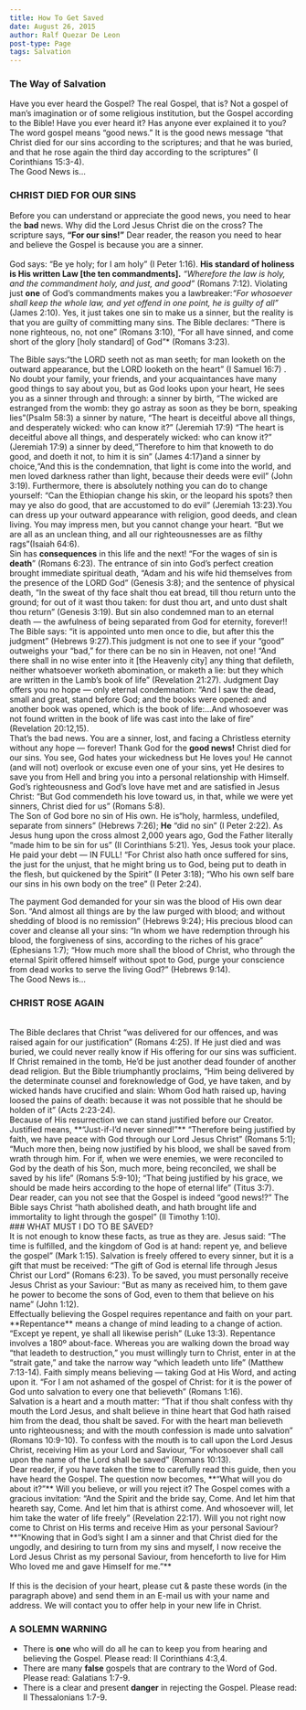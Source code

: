 ```yaml
---
title: How To Get Saved
date: August 26, 2015
author: Ralf Quezar De Leon
post-type: Page
tags: Salvation
---
```


### The Way of Salvation ###

Have you ever heard the Gospel? The real Gospel, that is? Not a gospel of man’s imagination or of some religious institution, but the Gospel according to the Bible! Have you ever heard it? Has anyone ever explained it to you?
\
The word gospel means “good news.” It is the good news message “that Christ died for our sins according to the scriptures; and that he was buried, and that he rose again the third day according to the scriptures” (I Corinthians 15:3-4).
\
The Good News is…

### CHRIST DIED FOR OUR SINS

Before you can understand or appreciate the good news, you need to hear the **bad** news. Why did the Lord Jesus Christ die on the cross? The scripture says, **“For our sins!”** Dear reader, the reason you need to hear and believe the Gospel is because you are a sinner.
\
\
God says: <SpanItalic>“Be ye holy; for I am holy” (I Peter 1:16)</SpanItalic>. **His standard of holiness is His written Law [the ten commandments].** <SpanItalic>*“Wherefore the law is holy, and the commandment holy, and just, and good”* (Romans 7:12).</SpanItalic> Violating just **one** of God’s commandments makes you a lawbreaker:<SpanItalic>*“For whosoever shall keep the whole law, and yet offend in one point, he is guilty of all”* (James 2:10).</SpanItalic>  Yes, it just takes one sin to make us a sinner, but the reality is that you are guilty of committing many sins. The Bible declares: <SpanItalic>“There is none righteous, no, not one” (Romans 3:10), “For all have sinned, and come short of the glory [holy standard] of God”* (Romans 3:23).</SpanItalic>
<br />

The Bible says:<SpanItalic>“the LORD seeth not as man seeth; for man looketh on the outward appearance, but the LORD looketh on the heart” (I Samuel 16:7)</SpanItalic> . No doubt your family, your friends, and your acquaintances have many good things to say about you, but as God looks upon your heart, He sees you as a sinner through and through: a sinner by birth, <SpanItalic>“The wicked are estranged from the womb: they go astray as soon as they be born, speaking lies”(Psalm 58:3)</SpanItalic> a sinner by nature, <SpanItalic>“The heart is deceitful above all things, and desperately wicked: who can know it?” (Jeremiah 17:9) “The heart is deceitful above all things, and desperately wicked: who can know it?” (Jeremiah 17:9)</SpanItalic> a sinner by deed,<SpanItalic>“Therefore to him that knoweth to do good, and doeth it not, to him it is sin” (James 4:17)</SpanItalic>and a sinner by choice,<SpanItalic>“And this is the condemnation, that light is come into the world, and men loved darkness rather than light, because their deeds were evil” (John 3:19).</SpanItalic>  Furthermore, there is absolutely nothing you can do to change yourself: <SpanItalic>“Can the Ethiopian change his skin, or the leopard his spots? then may ye also do good, that are accustomed to do evil” (Jeremiah 13:23).</SpanItalic>You can dress up your outward appearance with religion, good deeds, and clean living. You may impress men, but you cannot change your heart. <SpanItalic>“But we are all as an unclean thing, and all our righteousnesses are as filthy rags”(Isaiah 64:6).</SpanItalic>
<br />
Sin has **consequences** in this life and the next! <SpanItalic>“For the wages of sin is **death**” (Romans 6:23)</SpanItalic>. The entrance of sin into God’s perfect creation brought immediate spiritual death, <SpanItalic>“Adam and his wife hid themselves from the presence of the LORD God” (Genesis 3:8);</SpanItalic> and the sentence of physical death, <SpanItalic>“In the sweat of thy face shalt thou eat bread, till thou return unto the ground; for out of it wast thou taken: for dust thou art, and unto dust shalt thou return” (Genesis 3:19).</SpanItalic> But sin also condemned man to an eternal death — the awfulness of being separated from God for eternity, forever!! The Bible says: <SpanItalic>“it is appointed unto men once to die, but after this the judgment” (Hebrews 9:27).</SpanItalic>This judgment is not one to see if your “good” outweighs your “bad,” for there can be no sin in Heaven, not one! <SpanItalic>“And there shall in no wise enter into it [the Heavenly city] any thing that defileth, neither whatsoever worketh abomination, or maketh a lie: but they which are written in the Lamb’s book of life” (Revelation 21:27)</SpanItalic>. Judgment Day offers you no hope — only eternal condemnation: <SpanItalic>“And I saw the dead, small and great, stand before God; and the books were opened: and another book was opened, which is the book of life:…And whosoever was not found written in the book of life was cast into the lake of fire” (Revelation 20:12,15).</SpanItalic>
<br />
That’s the bad news. You are a sinner, lost, and facing a Christless eternity without any hope — forever! Thank God for the **good news!** Christ died for our sins. You see, God hates your wickedness but He loves you! He cannot (and will not) overlook or excuse even one of your sins, yet He desires to save you from Hell and bring you into a personal relationship with Himself. God’s righteousness and God’s love have met and are satisfied in Jesus Christ: <SpanItalic>“But God commendeth his love toward us, in that, while we were yet sinners, Christ died for us” (Romans 5:8).</SpanItalic>
<br />
The Son of God bore no sin of His own. He is<SpanItalic>“holy, harmless, undefiled, separate from sinners” (Hebrews 7:26); **He** “did no sin” (I Peter 2:22).</SpanItalic>  As Jesus hung upon the cross almost 2,000 years ago, God the Father literally <SpanItalic>“made him to be sin for us” (II Corinthians 5:21). </SpanItalic>Yes, Jesus took your place. He paid your debt — IN FULL! <SpanItalic>“For Christ also hath once suffered for sins, the just for the unjust, that he might bring us to God, being put to death in the flesh, but quickened by the Spirit” (I Peter 3:18); “Who his own self bare our sins in his own body on the tree” (I Peter 2:24).</SpanItalic>

The payment God demanded for your sin was the blood of His own dear Son. “And almost all things are by the law purged with blood; and without shedding of blood is no remission” (Hebrews 9:24); His precious blood can cover and cleanse all your sins: “In whom we have redemption through his blood, the forgiveness of sins, according to the riches of his grace” (Ephesians 1:7); “How much more shall the blood of Christ, who through the eternal Spirit offered himself without spot to God, purge your conscience from dead works to serve the living God?” (Hebrews 9:14).
<br />
The Good News is…
<br />
### CHRIST ROSE AGAIN
<br />
The Bible declares that Christ <SpanItalic>“was delivered for our offences, and was raised again for our justification” (Romans 4:25).</SpanItalic> If He just died and was buried, we could never really know if His offering for our sins was sufficient. If Christ remained in the tomb, He’d be just another dead founder of another dead religion. But the Bible triumphantly proclaims, <SpanItalic>“Him being delivered by the determinate counsel and foreknowledge of God, ye have taken, and by wicked hands have crucified and slain: Whom God hath raised up, having loosed the pains of death: because it was not possible that he should be holden of it” (Acts 2:23-24).</SpanItalic>
<br />
Because of His resurrection we can stand justified before our Creator. Justified means, **“Just-if-I’d never sinned!”** <SpanItalic>“Therefore being justified by faith, we have peace with God through our Lord Jesus Christ” (Romans 5:1); “Much more then, being now justified by his blood, we shall be saved from wrath through him. For if, when we were enemies, we were reconciled to God by the death of his Son, much more, being reconciled, we shall be saved by his life” (Romans 5:9-10); “That being justified by his grace, we should be made heirs according to the hope of eternal life” (Titus 3:7).</SpanItalic>
<br />
Dear reader, can you not see that the Gospel is indeed “good news!?” The Bible says Christ <SpanItalic>“hath abolished death, and hath brought life and immortality to light through the gospel” (II Timothy 1:10).</SpanItalic>
<br />
### WHAT MUST I DO TO BE SAVED?
<br />
It is not enough to know these facts, as true as they are. Jesus said:<SpanItalic> “The time is fulfilled, and the kingdom of God is at hand: repent ye, and believe the gospel” (Mark 1:15).</SpanItalic> Salvation is freely offered to every sinner, but it is a gift that must be received: <SpanItalic>“The gift of God is eternal life through Jesus Christ our Lord” (Romans 6:23).</SpanItalic> To be saved, you must personally receive Jesus Christ as your Saviour: <SpanItalic>“But as many as received him, to them gave he power to become the sons of God, even to them that believe on his name” (John 1:12).</SpanItalic>
<br />
Effectually believing the Gospel requires repentance and faith on your part. **Repentance** means a change of mind leading to a change of action. <SpanItalic>“Except ye repent, ye shall all likewise perish” (Luke 13:3).</SpanItalic> Repentance involves a 180º about-face. Whereas you are walking down the broad way <SpanItalic>“that leadeth to destruction,”</SpanItalic> you must willingly turn to Christ, enter in at the <SpanItalic>“strait gate,”</SpanItalic> and take the narrow way <SpanItalic>“which leadeth unto life” (Matthew 7:13-14).</SpanItalic> Faith simply means believing — taking God at His Word, and acting upon it. <SpanItalic>“For I am not ashamed of the gospel of Christ: for it is the power of God unto salvation to every one that believeth” (Romans 1:16).</SpanItalic>
<br />
Salvation is a heart and a mouth matter: <SpanItalic>“That if thou shalt confess with thy mouth the Lord Jesus, and shalt believe in thine heart that God hath raised him from the dead, thou shalt be saved. For with the heart man believeth unto righteousness; and with the mouth confession is made unto salvation” (Romans 10:9-10).</SpanItalic> To confess with the mouth is to call upon the Lord Jesus Christ, receiving Him as your Lord and Saviour, <SpanItalic>“For whosoever shall call upon the name of the Lord shall be saved” (Romans 10:13).</SpanItalic>
<br />
Dear reader, if you have taken the time to carefully read this guide, then you have heard the Gospel. The question now becomes, **“What will you do about it?”** Will you believe, or will you reject it? The Gospel comes with a gracious invitation: <SpanItalic>“And the Spirit and the bride say, Come. And let him that heareth say, Come. And let him that is athirst come. And whosoever will, let him take the water of life freely” (Revelation 22:17).</SpanItalic> Will you not right now come to Christ on His terms and receive Him as your personal Saviour?
<br />
<SpanItalic>**“Knowing that in God’s sight I am a sinner and that Christ died for the ungodly, and desiring to turn from my sins and myself, I now receive the Lord Jesus Christ as my personal Saviour, from henceforth to live for Him Who loved me and gave Himself for me.”**</SpanItalic>
<br />
<br />
If this is the decision of your heart, please cut & paste these words (in the paragraph above) and send them in an E-mail us with your name and address. We will contact you to offer help in your new life in Christ.

### A SOLEMN WARNING

- There is **one** who will do all he can to keep you from hearing and believing the Gospel. Please read: II Corinthians 4:3,4.
-	There are many **false** gospels that are contrary to the Word of God. Please read: Galatians 1:7-9.
- There is a clear and present **danger** in rejecting the Gospel. Please read: II Thessalonians 1:7-9.
